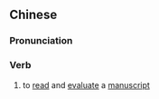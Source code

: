 ==Chinese==
{{zh-forms|s=审读}}

===Pronunciation===
{{zh-pron
|m=shěndú
|c=sam2 duk6
|mn=qz,xm,zz:sím-tho̍k/qz,xm,zz:sím-tha̍k
|cat=v
}}

===Verb===
{{zh-verb}}

# to [[read]] and [[evaluate]] a [[manuscript]]